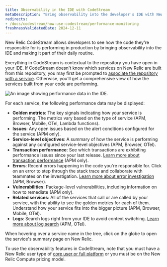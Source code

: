 ```yaml
---
title: Observability in the IDE with CodeStream
metaDescription: "Bring observability into the developer's IDE with New Relic CodeStream."
redirects:
- /docs/codestream/how-use-codestream/performance-monitoring
freshnessValidatedDate: 2024-12-11
---
```



New Relic CodeStream allows developers to see how the code they're responsible for is performing in production by bringing observability into the IDE and making it part of their daily routine. 

Everything in CodeStream is contextual to the repository you have open in your IDE. If CodeStream doesn't know which services on New Relic are built from this repository, you may first be prompted to [associate the repository with a service](/docs/codestream/observability/repo-association). Otherwise, you'll get a comprehensive view of how the services built from your code are performing.

<img
  title="Performance data for your services"
  alt="An image showing performance data in the IDE."
  src={codestreamO11y}
/>

For each service, the following performance data may be displayed:

* **Golden metrics**: The key signals indicating how your service is performing. The metrics vary based on the type of service (APM, Browser, Mobile, OTel, Lambda functions).
* **Issues**: Any open issues based on the alert conditions configured for the service (APM only). 
* **Service-level objectives**: A summary of how the service is performing against any configured service-level objectives (APM, Browser, OTel).
* **Transaction performance**: See which transactions are exhibiting performance issues since your last release. [Learn more about transaction performance](/docs/codestream/observability/transactions) (APM only).
* **Errors**: Recent errors happening in the code you're responsible for. Click on an error to step through the stack trace and collaborate with teammates on the investigation. [Learn more about error investigation](/docs/codestream/observability/error-investigation) (APM, Browser).
* **Vulnerabilities**: Package-level vulnerabilities, including information on how to remediate (APM only).
* **Related services**: All of the services that call or are called by your service, with the ability to see the golden metrics for each of them. Understand how your service fits into the bigger picture (APM, Browser, Mobile, OTel).
* **Logs**: Search logs right from your IDE to avoid context switching. [Learn more about log search](/docs/codestream/observability/log-search) (APM, OTel).

When hovering over a service name in the tree, click on the globe to open the service's summary page on New Relic.

To use the observability features in CodeStream, note that you must have a New Relic user type of [core user or full platform](/docs/accounts/accounts-billing/new-relic-one-user-management/user-type/#user-type-capabilities) or you must be on the New Relic Compute pricing model.